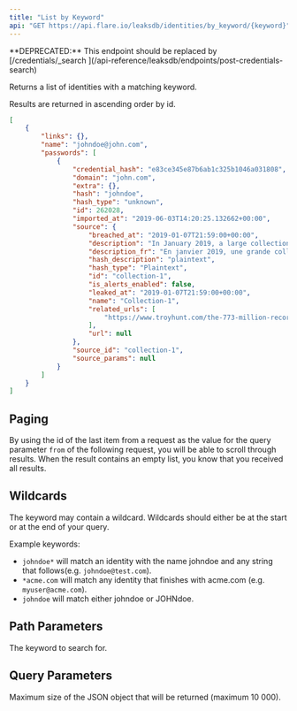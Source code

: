 ```yaml
---
title: "List by Keyword"
api: "GET https://api.flare.io/leaksdb/identities/by_keyword/{keyword}"
---
```


<Warning>
**DEPRECATED:** This endpoint should be replaced by
[/credentials/_search <Icon icon="code" size={16} />](/api-reference/leaksdb/endpoints/post-credentials-search)
</Warning>


<GatedAccessFeatureAstp />

Returns a list of identities with a matching keyword.

Results are returned in ascending order by id.

<ResponseExample>

```json Response Example
[
    {
        "links": {},
        "name": "johndoe@john.com",
        "passwords": [
            {
                "credential_hash": "e83ce345e87b6ab1c325b1046a031808",
                "domain": "john.com",
                "extra": {},
                "hash": "johndoe",
                "hash_type": "unknown",
                "id": 262028,
                "imported_at": "2019-06-03T14:20:25.132662+00:00",
                "source": {
                    "breached_at": "2019-01-07T21:59:00+00:00",
                    "description": "In January 2019, a large collection of credential stuffing lists (combinations of email addresses and passwords used to hijack accounts on other services) was discovered being distributed on a popular hacking forum. The data contained almost 2.7 billion records including 773 million unique email addresses alongside passwords those addresses had used on other breached services.",
                    "description_fr": "En janvier 2019, une grande collection de listes de bourrage d'identifiants (combinaisons d'adresses \u00e9lectroniques et de mots de passe utilis\u00e9s pour prendre contr\u00f4le de comptes sur d'autres services) a \u00e9t\u00e9 diffus\u00e9e sur un forum de piratage populaire. Les donn\u00e9es contenaient pr\u00e8s de 2,7 milliards d'enregistrements, dont 773 millions d'adresses \u00e9lectroniques uniques aux c\u00f4t\u00e9s de mots de passe que ces adresses avaient utilis\u00e9s sur d'autres services ayant subi des br\u00e8ches de donn\u00e9es.",
                    "hash_description": "plaintext",
                    "hash_type": "Plaintext",
                    "id": "collection-1",
                    "is_alerts_enabled": false,
                    "leaked_at": "2019-01-07T21:59:00+00:00",
                    "name": "Collection-1",
                    "related_urls": [
                        "https://www.troyhunt.com/the-773-million-record-collection-1-data-reach/"
                    ],
                    "url": null
                },
                "source_id": "collection-1",
                "source_params": null
            }
        ]
    }
]
```

</ResponseExample>

## Paging

By using the id of the last item from a request as the value for the query parameter `from` of the following request, you will be able to scroll through results.
When the result contains an empty list, you know that you received all results.

## Wildcards

The keyword may contain a wildcard.
Wildcards should either be at the start or at the end of your query.

Example keywords:
- `johndoe*` will match an identity with the name johndoe and any string that follows(e.g. `johndoe@test.com`).
- `*acme.com` will match any identity that finishes with acme.com (e.g. `myuser@acme.com`).
- `johndoe` will match either johndoe or JOHNdoe.

## Path Parameters

<ParamField path="keyword" type="string">
  The keyword to search for.
</ParamField>

## Query Parameters

<ParamField query="size" type="number">
  Maximum size of the JSON object that will be returned (maximum 10 000).
</ParamField>

<ParamField query="from" type="number">
</ParamField>
